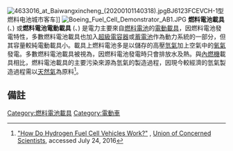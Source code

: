 {{Expand language|1=en|time=2020-08-09T07:23:11+00:00}}
{{Multiple image|direction=vertical|align=right|image1=Toyota MIRAI Z"Executive Package Advanced Drive" (ZBA-JPD20-CEDHS(M)) front.jpg|image2=Honda Clarity Fuel Cell SAO 2016 9152.jpg|width=220|caption1=[[豐田Mirai|豐田Mirai]]|caption2=2017年份[[本田Clarity|本田Clarity Fuel Cell]]}}
[[File:4633016_at_Baiwangxincheng_(20200101140318).jpg|thumb]]BJ6123FCEVCH-1型燃料电池城市客车]]
[[File:Boeing_Fuel_Cell_Demonstrator_AB1.JPG|thumb]]
'''燃料電池載具''' ({{lang|en|Fuel Cell Vehicle}}、{{lang|en|FCV}}) 或'''燃料電池電動載具''' ({{lang|en|Fuel Cell Electric Vehicle}}、{{lang|en|FCEV}}) 是電力主要來自[[燃料電池|燃料電池]]的[[電動載具|電動載具]]，因燃料電池發電特性，多數燃料電池載具也加入[[雙電層電容器|超級電容器]]或[[蓄電池|蓄電池]]作為動力系統的一部分，但其容量較純電動載具小。載具上燃料電池多是以儲存的高壓[[氫氣|氫氣]]加上空氣中的[[氧氣|氧氣]]發電。多數燃料電池載具被視為{{link-en|零污染載具|Zero-emissions vehicle}}，因燃料電池發電時只會排放水及熱。與[[內燃機|內燃機]]載具相比，燃料電池載具的主要污染來源為氫氣的製造過程，因現今較經濟的氫氣製造過程需以[[天然氣|天然氣]]為原料<ref>[http://www.ucsusa.org/clean-vehicles/electric-vehicles/how-do-hydrogen-fuel-cells-work#.V5WDwDVu1PY "How Do Hydrogen Fuel Cell Vehicles Work?"] {{Wayback|url=http://www.ucsusa.org/clean-vehicles/electric-vehicles/how-do-hydrogen-fuel-cells-work#.V5WDwDVu1PY |date=20190402072939 }}, [[Union_of_Concerned_Scientists|Union of Concerned Scientists]], accessed July 24, 2016</ref>。

== 備註 ==
{{reflist}}

[[Category:燃料電池載具|Category:燃料電池載具]]
[[Category:電動車|Category:電動車]]